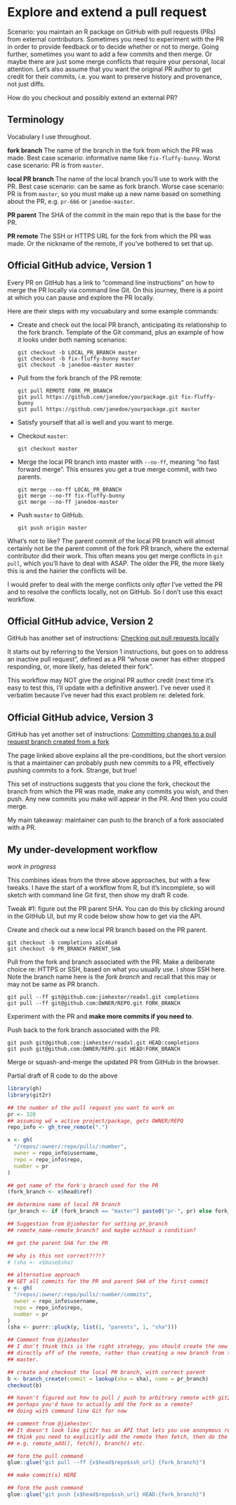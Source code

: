 # Explore and extend a pull request {#pr-extend}

Scenario: you maintain an R package on GitHub with pull requests (PRs) from external contributors. Sometimes you need to experiment with the PR in order to provide feedback or to decide whether or not to merge. Going further, sometimes you want to add a few commits and then merge. Or maybe there are just some merge conflicts that require your personal, local attention. Let's also assume that you want the original PR author to get credit for their commits, i.e. you want to preserve history and provenance, not just diffs.

How do you checkout and possibly extend an external PR?

## Terminology

Vocabulary I use throughout.

**fork branch** The name of the branch in the fork from which the PR was made. Best case scenario: informative name like `fix-fluffy-bunny`. Worst case scenario: PR is from `master`.

**local PR branch** The name of the local branch you'll use to work with the PR. Best case scenario: can be same as fork branch. Worse case scenario: PR is from `master`, so you must make up a new name based on something about the PR, e.g. `pr-666` or `janedoe-master`.

**PR parent** The SHA of the commit in the main repo that is the base for the PR.

**PR remote** The SSH or HTTPS URL for the fork from which the PR was made. Or the nickname of the remote, if you've bothered to set that up.

## Official GitHub advice, Version 1

Every PR on GitHub has a link to "command line instructions" on how to merge the PR locally via command line Git. On this journey, there is a point at which you can pause and explore the PR locally.

Here are their steps with my vocuabulary and some example commands:

  * Create and check out the local PR branch, anticipating its relationship to the fork branch. Template of the Git command, plus an example of how it looks under both naming scenarios:
  
        git checkout -b LOCAL_PR_BRANCH master 
        git checkout -b fix-fluffy-bunny master 
        git checkout -b janedoe-master master 
    
  * Pull from the fork branch of the PR remote:
  
        git pull REMOTE FORK_PR_BRANCH
        git pull https://github.com/janedoe/yourpackage.git fix-fluffy-bunny
        git pull https://github.com/janedoe/yourpackage.git master
  
  * Satisfy yourself that all is well and you want to merge.
  * Checkout `master`:
  
        git checkout master
  
  * Merge the local PR branch into master with `--no-ff`, meaning "no fast forward merge". This ensures you get a true merge commit, with two parents.
  
        git merge --no-ff LOCAL_PR_BRANCH
        git merge --no-ff fix-fluffy-bunny
        git merge --no-ff janedoe-master
  
  * Push `master` to GitHub.
  
        git push origin master
  
What's not to like? The parent commit of the local PR branch will almost certainly not be the parent commit of the fork PR branch, where the external contributor did their work. This often means you get merge conflicts in `git pull`, which you'll have to deal with ASAP. The older the PR, the more likely this is and the hairier the conflicts will be.

I would prefer to deal with the merge conflicts only *after* I've vetted the PR and to resolve the conflicts locally, not on GitHub. So I don't use this exact workflow.

## Official GitHub advice, Version 2

GitHub has another set of instructions: [Checking out pull requests locally](https://help.github.com/articles/checking-out-pull-requests-locally/)

It starts out by referring to the Version 1 instructions, but goes on to address an inactive pull request", defined as a PR "whose owner has either stopped responding, or, more likely, has deleted their fork".

This workflow may NOT give the original PR author credit (next time it's easy to test this, I'll update with a definitive answer). I've never used it verbatim because I've never had this exact problem re: deleted fork.

## Official GitHub advice, Version 3

GitHub has yet another set of instructions: [Committing changes to a pull request branch created from a fork](https://help.github.com/articles/committing-changes-to-a-pull-request-branch-created-from-a-fork/)

The page linked above explains all the pre-conditions, but the short version is that a maintainer can probably push new commits to a PR, effectively pushing commits to a fork. Strange, but true!

This set of instructions suggests that you clone the fork, checkout the branch from which the PR was made, make any commits you wish, and then push. Any new commits you make will appear in the PR. And then you could merge.

My main takeaway: maintainer can push to the branch of a fork associated with a PR.

## My under-development workflow

*work in progress*

This combines ideas from the three above approaches, but with a few tweaks. I have the start of a workflow from R, but it's incomplete, so will sketch with command line Git first, then show my draft R code.

Tweak #1: figure out the PR parent SHA. You can do this by clicking around in the GitHub UI, but my R code below show how to get via the API.

Create and check out a new local PR branch based on the PR parent.

```
git checkout -b completions a1c46a8
git checkout -b PR_BRANCH PARENT_SHA
```

Pull from the fork and branch associated with the PR. Make a deliberate choice re: HTTPS or SSH, based on what you usually use. I show SSH here. Note the branch name here is the *fork branch* and recall that this may or may not be same as PR branch.

```
git pull --ff git@github.com:jimhester/readxl.git completions
git pull --ff git@github.com:OWNER/REPO.git FORK_BRANCH
```

Experiment with the PR and **make more commits if you need to**.

Push back to the fork branch associated with the PR.

```
git push git@github.com:jimhester/readxl.git HEAD:completions
git push git@github.com:OWNER/REPO.git HEAD:FORK_BRANCH
```

Merge or squash-and-merge the updated PR from GitHub in the browser.

Partial draft of R code to do the above

```r
library(gh)
library(git2r)

## the number of the pull request you want to work on
pr <- 320
## assuming wd = active project/package, gets OWNER/REPO
repo_info <- gh_tree_remote(".")

x <- gh(
  "/repos/:owner/:repo/pulls/:number",
  owner = repo_info$username,
  repo = repo_info$repo,
  number = pr
)

## get name of the fork's branch used for the PR
(fork_branch <- x$head$ref)

## determine name of local PR branch
(pr_branch <- if (fork_branch == "master") paste0("pr-", pr) else fork_branch)

## Suggestion from @jimhester for setting pr_branch
## remote_name-remote_branch? and maybe without a condition?

## get the parent SHA for the PR

## why is this not correct?!?!?
# (sha <- x$base$sha)

## alternative approach
## GET all commits for the PR and parent SHA of the first commit
y <- gh(
  "/repos/:owner/:repo/pulls/:number/commits",
  owner = repo_info$username,
  repo = repo_info$repo,
  number = pr
)
(sha <- purrr::pluck(y, list(1, "parents", 1, "sha")))

## Comment from @jimhester
## I don't think this is the right strategy, you should create the new branch
## directly off of the remote, rather than creating a new branch from the
## master.

## create and checkout the local PR branch, with correct parent
b <- branch_create(commit = lookup(sha = sha), name = pr_branch)
checkout(b)

## haven't figured out how to pull / push to arbitrary remote with git2r
## perhaps you'd have to actually add the fork as a remote?
## doing with command line Git for now

## comment from @jimhester:
## It doesn't look like git2r has an API that lets you use anonymous remotes, I
## think you need to explicitly add the remote then fetch, then do the branch,
## e.g. remote_add(), fetch(), branch() etc.

## form the pull command
glue::glue("git pull --ff {x$head$repo$ssh_url} {fork_branch}")

## make commit(s) HERE

## form the push command
glue::glue("git push {x$head$repo$ssh_url} HEAD:{fork_branch}")
```

